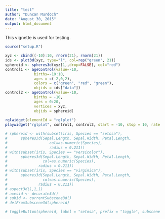 ```yaml
---
title: "test"
author: "Duncan Murdoch"
date: "August 30, 2015"
output: html_document
---
```


This vignette is used for testing.

```r
source("setup.R")
```
```r
xyz <- cbind((-10):10, rnorm(21), rnorm(21))
ids <- plot3d(xyz, type="l", col=rep("green", 21))
sphereid <- spheres3d(xyz[1,,drop=FALSE], col="red")
control1 <- ageControl(value=-10,
             births=-10:10,
             ages = c(-2,0,2),
             colors = c("green", "red", "green"),
             objids = ids["data"])
control2 <- ageControl(value=-10,
             births = -10,
             ages = 0:20,
             vertices = xyz, 
             objids = sphereid)
             
rglwidget(elementId = "rglplot")
playwidget("rglplot", control1, control2, start = -10, stop = 10, rate = 5, loop = TRUE, labels = NULL)
```
```r
# sphereid <- with(subset(iris, Species == "setosa"), 
#      spheres3d(Sepal.Length, Sepal.Width, Petal.Length, 
#                   col=as.numeric(Species),
#                   radius = 0.211))
# with(subset(iris, Species == "versicolor"), 
#      spheres3d(Sepal.Length, Sepal.Width, Petal.Length, 
#                col=as.numeric(Species),
#      	       radius = 0.211))
# with(subset(iris, Species == "virginica"), 
#      spheres3d(Sepal.Length, Sepal.Width, Petal.Length, 
#                col=as.numeric(Species),
#      	       radius = 0.211))
# aspect3d(1,1,1)
# axesid <- decorate3d()
# subid <- currentSubscene3d()
# delFromSubscene3d(sphereid)
```

```r
# toggleButton(sphereid, label = "setosa", prefix = "toggle", subscene = subid)
```
